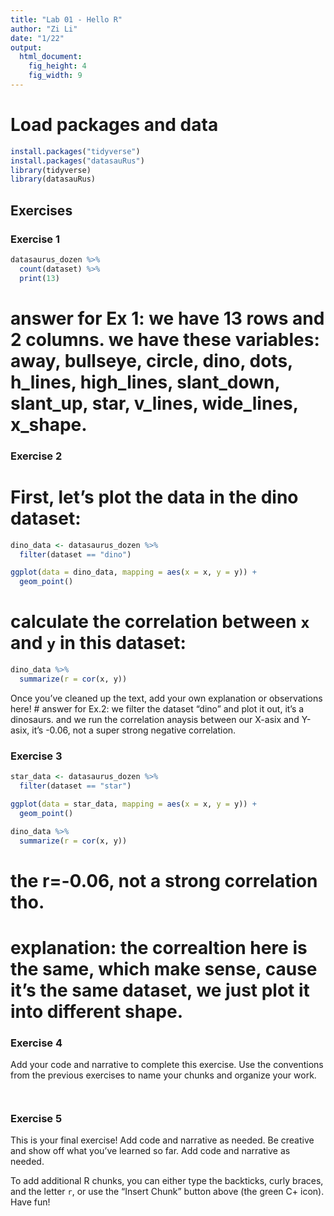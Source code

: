 ```yaml
---
title: "Lab 01 - Hello R"
author: "Zi Li"
date: "1/22"
output: 
  html_document: 
    fig_height: 4
    fig_width: 9
---
```


# Load packages and data

```r
install.packages("tidyverse")
install.packages("datasauRus")
library(tidyverse) 
library(datasauRus)
```

## Exercises

### Exercise 1

```r
datasaurus_dozen %>%
  count(dataset) %>%
  print(13)
```
  
# answer for Ex 1: we have 13 rows and 2 columns. we have these variables: away, bullseye, circle, dino, dots, h_lines, high_lines, slant_down, slant_up, star, v_lines, wide_lines, x_shape.  

### Exercise 2

# First, let's plot the data in the dino dataset:

```r
dino_data <- datasaurus_dozen %>%
  filter(dataset == "dino")

ggplot(data = dino_data, mapping = aes(x = x, y = y)) +
  geom_point()
```

# calculate the correlation between `x` and `y` in this dataset:

```r
dino_data %>%
  summarize(r = cor(x, y))
```
Once you’ve cleaned up the text, add your own explanation or observations here!
# answer for Ex.2: we filter the dataset "dino" and plot it out, it's a dinosaurs. and we run the correlation anaysis between our X-asix and Y-asix, it's -0.06, not a super strong negative correlation. 

### Exercise 3

```r
star_data <- datasaurus_dozen %>%
  filter(dataset == "star")

ggplot(data = star_data, mapping = aes(x = x, y = y)) +
  geom_point()

dino_data %>%
  summarize(r = cor(x, y))
```

# the r=-0.06, not a strong correlation tho. 

# explanation: the correaltion here is the same, which make sense, cause it's the same dataset, we just plot it into different shape. 


### Exercise 4

Add your code and narrative to complete this exercise. Use the conventions from the previous exercises to name your chunks and organize your work.

```r

```

```r

```

### Exercise 5

This is your final exercise! Add code and narrative as needed. Be creative and show off what you’ve learned so far.
Add code and narrative as needed.

To add additional R chunks, you can either type the backticks, curly braces, and the letter `r`, or use the "Insert Chunk" button above (the green C+ icon). Have fun!


